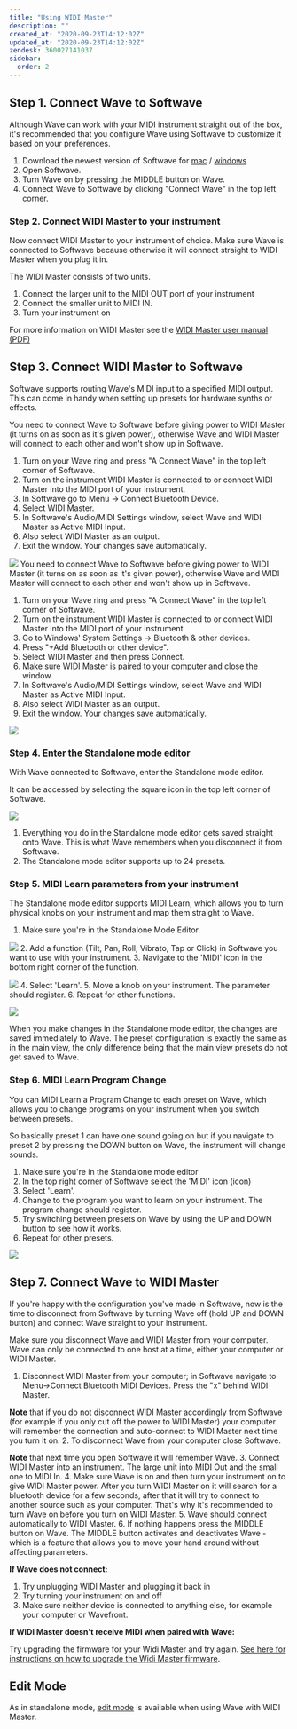 ```yaml
---
title: "Using WIDI Master"
description: ""
created_at: "2020-09-23T14:12:02Z"
updated_at: "2020-09-23T14:12:02Z"
zendesk: 360027141037
sidebar:
  order: 2
---
```



<YouTube id="UrhpFpQ9i4I" />

## Step 1. Connect Wave to Softwave

Although Wave can work with your MIDI instrument straight out of the box, it's recommended that you configure Wave using Softwave to customize it based on your preferences.

1. Download the newest version of Softwave for [mac](https://github.com/genkiinstruments/releases/releases/download/softwave/Softwave_mac.zip) / [windows](https://github.com/genkiinstruments/releases/releases/download/softwave/Softwave_win.exe)
2. Open Softwave.
3. Turn Wave on by pressing the MIDDLE button on Wave.
4. Connect Wave to Softwave by clicking "Connect Wave" in the top left corner.

### Step 2. Connect WIDI Master to your instrument
Now connect WIDI Master to your instrument of choice. Make sure Wave is connected to Softwave because otherwise it will connect straight to WIDI Master when you plug it in.

The WIDI Master consists of two units.

1. Connect the larger unit to the MIDI OUT port of your instrument
2. Connect the smaller unit to MIDI IN.
3. Turn your instrument on

For more information on WIDI Master see the [WIDI Master user manual (PDF)](https://www.cme-pro.com/wp-content/uploads/20/src/WIDI-MASTER-Owners-manual_v04_en.pdf)

## Step 3. Connect WIDI Master to Softwave
Softwave supports routing Wave's MIDI input to a specified MIDI output. This can come in handy when setting up presets for hardware synths or effects.


<Tabs>
  <TabItem label="macOS">
You need to connect Wave to Softwave before giving power to WIDI Master (it turns on as soon as it's given power), otherwise Wave and WIDI Master will connect to each other and won't show up in Softwave.

1. Turn on your Wave ring and press "A Connect Wave" in the top left corner of Softwave.
2. Turn on the instrument WIDI Master is connected to or connect WIDI Master into the MIDI port of your instrument.
3. In Softwave go to Menu -&gt; Connect Bluetooth Device.
4. Select WIDI Master.
5. In Softwave's Audio/MIDI Settings window, select Wave and WIDI Master as Active MIDI Input.
6. Also select WIDI Master as an output.
7. Exit the window. Your changes save automatically.

![](/images/article_360013655018_image_0.png)
  </TabItem>
  <TabItem label="Windows">
You need to connect Wave to Softwave before giving power to WIDI Master (it turns on as soon as it's given power), otherwise Wave and WIDI Master will connect to each other and won't show up in Softwave.

1. Turn on your Wave ring and press "A Connect Wave" in the top left corner of Softwave.
2. Turn on the instrument WIDI Master is connected to or connect WIDI Master into the MIDI port of your instrument.
3. Go to Windows' System Settings -&gt; Bluetooth &amp; other devices.
4. Press "+Add Bluetooth or other device".
5. Select WIDI Master and then press Connect.
6. Make sure WIDI Master is paired to your computer and close the window.
7. In Softwave's Audio/MIDI Settings window, select Wave and WIDI Master as Active MIDI Input.
8. Also select WIDI Master as an output.
9. Exit the window. Your changes save automatically.

![](/images/article_360013655018_image_0.png)
  </TabItem>
</Tabs>


### Step 4. Enter the Standalone mode editor
With Wave connected to Softwave, enter the Standalone mode editor.

It can be accessed by selecting the square icon in the top left corner of Softwave.

![](/images/article_360013555397_image_0.png)

1. Everything you do in the Standalone mode editor gets saved straight onto Wave. This is what Wave remembers when you disconnect it from Softwave.
2. The Standalone mode editor supports up to 24 presets.

### Step 5. MIDI Learn parameters from your instrument

The Standalone mode editor supports MIDI Learn, which allows you to turn physical knobs on your instrument and map them straight to Wave.

1. Make sure you're in the Standalone Mode Editor. 

![](/images/article_360013555437_image_0.png)
2. Add a function (Tilt, Pan, Roll, Vibrato, Tap or Click) in Softwave you want to use with your instrument.
3. Navigate to the 'MIDI' icon in the bottom right corner of the function. 

![](/images/article_360013555437_image_1.png)
4. Select 'Learn'.
5. Move a knob on your instrument. The parameter should register.
6. Repeat for other functions.

![](/images/article_360013555437_image_2.png)

When you make changes in the Standalone mode editor, the changes are saved immediately to Wave. The preset configuration is exactly the same as in the main view, the only difference being that the main view presets do not get saved to Wave.

### Step 6. MIDI Learn Program Change
You can MIDI Learn a Program Change to each preset on Wave, which allows you to change programs on your instrument when you switch between presets.

So basically preset 1 can have one sound going on but if you navigate to preset 2 by pressing the DOWN button on Wave, the instrument will change sounds.

1. Make sure you're in the Standalone mode editor
2. In the top right corner of Softwave select the 'MIDI' icon (icon)
3. Select 'Learn'.
4. Change to the program you want to learn on your instrument. The program change should register.
5. Try switching between presets on Wave by using the UP and DOWN button to see how it works.
6. Repeat for other presets.

![](/images/article_360013555477_image_0.png)
## Step 7. Connect Wave to WIDI Master
If you're happy with the configuration you've made in Softwave, now is the time to disconnect from Softwave by turning Wave off (hold UP and DOWN button) and connect Wave straight to your instrument.

Make sure you disconnect Wave and WIDI Master from your computer. Wave can only be connected to one host at a time, either your computer or WIDI Master.
1. Disconnect WIDI Master from your computer; in Softwave navigate to Menu-&gt;Connect Bluetooth MIDI Devices. Press the "x" behind WIDI Master.

**Note** that if you do not disconnect WIDI Master accordingly from Softwave (for example if you only cut off the power to WIDI Master) your computer will remember the connection and auto-connect to WIDI Master next time you turn it on.
2. To disconnect Wave from your computer close Softwave.

**Note** that next time you open Softwave it will remember Wave.
3. Connect WIDI Master into an instrument. The large unit into MIDI Out and the small one to MIDI In.
4. Make sure Wave is on and then turn your instrument on to give WIDI Master power.
After you turn WIDI Master on it will search for a bluetooth device for a few seconds, after that it will try to connect to another source such as your computer. That's why it's recommended to turn Wave on before you turn on WIDI Master.
5. Wave should connect automatically to WIDI Master.
6. If nothing happens press the MIDDLE button on Wave. The MIDDLE button activates and deactivates Wave - which is a feature that allows you to move your hand around without affecting parameters.

**If Wave does not connect:**

1. Try unplugging WIDI Master and plugging it back in
2. Try turning your instrument on and off
3. Make sure neither device is connected to anything else, for example your computer or Wavefront.

**If WIDI Master doesn't receive MIDI when paired with Wave:**

Try upgrading the firmware for your Widi Master and try again. [See here for instructions on how to upgrade the Widi Master firmware](https://www.cme-pro.com/support/#firmware_section).

## Edit Mode

As in standalone mode, [edit mode](/wave-for-music/standalone-mode/edit-mode) is available when using Wave with WIDI Master.

